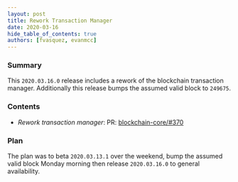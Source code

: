 ```yaml
---
layout: post
title: Rework Transaction Manager
date: 2020-03-16
hide_table_of_contents: true
authors: [fvasquez, evanmcc]
---
```


### Summary

This `2020.03.16.0` release includes a rework of the blockchain transaction manager. Additionally
this release bumps the assumed valid block to `249675`.

<!--truncate-->

### Contents

- _Rework transaction manager_: PR:
  [blockchain-core/#370](https://github.com/helium/blockchain-core/pull/370)

### Plan

The plan was to beta `2020.03.13.1` over the weekend, bump the assumed valid block Monday morning
then release `2020.03.16.0` to general availability.
